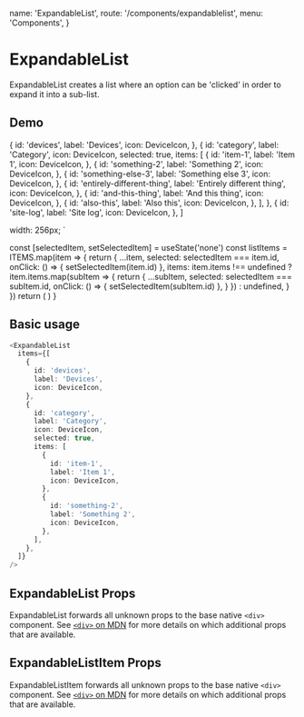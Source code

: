  name: 'ExpandableList',
  route: '/components/expandablelist',
  menu: 'Components',
}



# ExpandableList

ExpandableList creates a list where an option can be 'clicked' in order to expand it into a sub-list.

## Demo

  {
    id: 'devices',
    label: 'Devices',
    icon: DeviceIcon,
  },
  {
    id: 'category',
    label: 'Category',
    icon: DeviceIcon,
    selected: true,
    items: [
      {
        id: 'item-1',
        label: 'Item 1',
        icon: DeviceIcon,
      },
      {
        id: 'something-2',
        label: 'Something 2',
        icon: DeviceIcon,
      },
      {
        id: 'something-else-3',
        label: 'Something else 3',
        icon: DeviceIcon,
      },
      {
        id: 'entirely-different-thing',
        label: 'Entirely different thing',
        icon: DeviceIcon,
      },
      {
        id: 'and-this-thing',
        label: 'And this thing',
        icon: DeviceIcon,
      },
      {
        id: 'also-this',
        label: 'Also this',
        icon: DeviceIcon,
      },
    ],
  },
  {
    id: 'site-log',
    label: 'Site log',
    icon: DeviceIcon,
  },
]

  width: 256px;
`

  const [selectedItem, setSelectedItem] = useState('none')
  const listItems = ITEMS.map(item => {
    return {
      ...item,
      selected: selectedItem === item.id,
      onClick: () => {
        setSelectedItem(item.id)
      },
      items:
        item.items !== undefined
          ? item.items.map(subItem => {
              return {
                ...subItem,
                selected: selectedItem === subItem.id,
                onClick: () => {
                  setSelectedItem(subItem.id)
                },
              }
            })
          : undefined,
    }
  })
  return (
    <Container>
      <ExpandableList items={listItems} />
    </Container>
  )
}


<DemoComponent />

## Basic usage

```typescript type=live
<ExpandableList
  items={[
    {
      id: 'devices',
      label: 'Devices',
      icon: DeviceIcon,
    },
    {
      id: 'category',
      label: 'Category',
      icon: DeviceIcon,
      selected: true,
      items: [
        {
          id: 'item-1',
          label: 'Item 1',
          icon: DeviceIcon,
        },
        {
          id: 'something-2',
          label: 'Something 2',
          icon: DeviceIcon,
        },
      ],
    },
  ]}
/>
```

## ExpandableList Props

ExpandableList forwards all unknown props to the base native `<div>` component. See
[`<div>` on MDN](https://developer.mozilla.org/en-US/docs/Web/HTML/Element/div) for more
details on which additional props that are available.

<Props of="ExpandableList" />

## ExpandableListItem Props

ExpandableListItem forwards all unknown props to the base native `<div>` component. See
[`<div>` on MDN](https://developer.mozilla.org/en-US/docs/Web/HTML/Element/div) for more
details on which additional props that are available.

<Props of="ExpandableListItem" />
